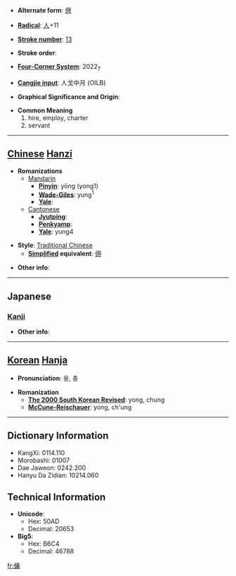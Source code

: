 * '''Alternate form''': [[佣]]

* '''[[Wiktionary:Chinese radical index| Radical]]''': [[Wiktionary:Chinese radical index 人|人]]+11

* '''[[Wiktionary:Chinese total strokes index|Stroke number]]''': [[Wiktionary:Chinese total strokes index 13|13]]

* '''Stroke order''': 

* '''[[Wiktionary:Chinese four corner index|Four-Corner System]]''': 2022<sub>7</sub>

* '''[[Wiktionary:Chinese Cangjie index|Cangjie input]]''': 人戈中月 (OILB)

* '''Graphical Significance and Origin''': 

* '''Common Meaning'''
*#hire, employ, charter
*# servant


----

== [[Chinese]] [[Hanzi]] ==

* '''Romanizations'''
** [[Mandarin]]
*** '''[[Pinyin]]''': yōng (yong1)
*** '''[[Wade-Giles]]''': yung<sup>1</sup>
*** '''[[Yale]]''': 
**[[Cantonese]]
***'''[[Jyutping]]''':
***'''[[Penkyamp]]''': 
***'''[[Yale]]''': yung4

* '''Style''': [[Traditional Chinese]] 
** '''[[Simplified Chinese|Simplified]] equivalent''': [[佣]]

* '''Other info''': 

----

==Japanese==
===[[Kanji]]===
{{kanji|on readings=[[よう]] (yō), [[ちょう]] (chō)|kun readings=[[やとう]] (yatou), [[あたい]] (atai), [[ひとしい]] (hitoshii)}}

* '''Other info''':  

----

== [[Korean]] [[Hanja]] ==

* '''Pronunciation''': 용, 충

* '''Romanization'''
** '''[[The 2000 South Korean Revised Romanization|The 2000 South Korean Revised]]''': yong, chung
** '''[[McCune-Reischauer]]''': yong, ch'ung

----

== Dictionary Information ==

* KangXi: 0114.110
* Morobashi: 01007
* Dae Jaweon: 0242.200
* Hanyu Da Zidian: 10214.060

== Technical Information ==

* '''Unicode''':
** Hex: 50AD
** Decimal: 20653
* '''Big5''':
** Hex: B6C4
** Decimal: 46788

[[fr:傭]]